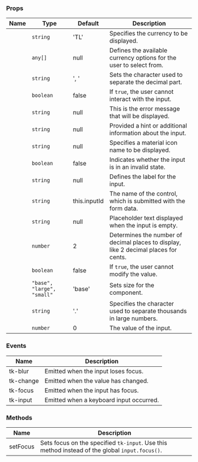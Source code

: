 
### Props

| Name | Type | Default | Description |
| ---- | ---- | ------- | ----------- |
| <TkBadge label="currency" variant="primary" size="large" type="filledlight"/> | <code>string</code> | 'TL' | Specifies the currency to be displayed. |
| <TkBadge label="currencyOptions" variant="primary" size="large" type="filledlight"/> | <code>any[]</code> | null | Defines the available currency options for the user to select from. |
| <TkBadge label="decimalSeparator" variant="primary" size="large" type="filledlight"/> | <code>string</code> | ', ' | Sets the character used to separate the decimal part. |
| <TkBadge label="disabled" variant="primary" size="large" type="filledlight"/> | <code>boolean</code> | false | If `true`, the user cannot interact with the input. |
| <TkBadge label="error" variant="primary" size="large" type="filledlight"/> | <code>string</code> | null | This is the error message that will be displayed. |
| <TkBadge label="hint" variant="primary" size="large" type="filledlight"/> | <code>string</code> | null | Provided a hint or additional information about the input. |
| <TkBadge label="icon" variant="primary" size="large" type="filledlight"/> | <code>string</code> | null | Specifies a material icon name to be displayed. |
| <TkBadge label="invalid" variant="primary" size="large" type="filledlight"/> | <code>boolean</code> | false | Indicates whether the input is in an invalid state. |
| <TkBadge label="label" variant="primary" size="large" type="filledlight"/> | <code>string</code> | null | Defines the label for the input. |
| <TkBadge label="name" variant="primary" size="large" type="filledlight"/> | <code>string</code> | this.inputId | The name of the control, which is submitted with the form data. |
| <TkBadge label="placeholder" variant="primary" size="large" type="filledlight"/> | <code>string</code> | null | Placeholder text displayed when the input is empty. |
| <TkBadge label="precision" variant="primary" size="large" type="filledlight"/> | <code>number</code> | 2 | Determines the number of decimal places to display, like 2 decimal places for cents. |
| <TkBadge label="readonly" variant="primary" size="large" type="filledlight"/> | <code>boolean</code> | false | If `true`, the user cannot modify the value. |
| <TkBadge label="size" variant="primary" size="large" type="filledlight"/> | <code>"base", "large", "small"</code> | 'base' | Sets size for the component. |
| <TkBadge label="thousandsSeparator" variant="primary" size="large" type="filledlight"/> | <code>string</code> | '.' | Specifies the character used to separate thousands in large numbers. |
| <TkBadge label="value" variant="primary" size="large" type="filledlight"/> | <code>number</code> | 0 | The value of the input. |

### Events

| Name | Description |
| ---- | ----------- |
| tk-blur | Emitted when the input loses focus. |
| tk-change | Emitted when the value has changed. |
| tk-focus | Emitted when the input has focus. |
| tk-input | Emitted when a keyboard input occurred. |

### Methods

| Name | Description |
| ---- | ----------- |
| setFocus | Sets focus on the specified `tk-input`. Use this method instead of the global  `input.focus()`. |
